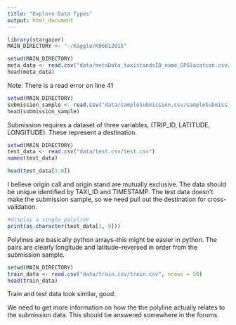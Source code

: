 ```yaml
---
title: "Explore Data Types"
output: html_document
---
```


```r
library(stargazer)
MAIN_DIRECTORY <- "~/Kaggle/K06012015"
```

```r
setwd(MAIN_DIRECTORY)
meta_data <- read.csv("data/metaData_taxistandsID_name_GPSlocation.csv/metaData_taxistandsID_name_GPSlocation.csv")
head(meta_data)
```
Note: There is a read error on line 41

```r
setwd(MAIN_DIRECTORY)
submission_sample <- read.csv("data/sampleSubmission.csv/sampleSubmission.csv")
head(submission_sample)
```
Submission requires a dataset of three variables, (TRIP_ID, LATITUDE, LONGITUDE). These represent a destination.

```r
setwd(MAIN_DIRECTORY)
test_data <- read.csv("data/test.csv/test.csv")
names(test_data)
```

```r
head(test_data[1:8])
```
I believe origin call and origin stand are mutually exclusive. The data should be unique identified by TAXI_ID and TIMESTAMP. The test data doesn't make the submission sample, so we need pull out the destination for cross-validation.

```r
#display a single polyline
print(as.character(test_data[1, 9]))
```
Polylines are basically python arrays--this might be easier in python. The pairs are clearly longitude and latitude--reversed in order from the submission sample.

```r
setwd(MAIN_DIRECTORY)
train_data <- read.csv("data/train.csv/train.csv", nrows = 50)
head(train_data)
```
Train and test data look similar, good.

We need to get more information on how the the polyline actually relates to the submission data. This should be answered somewhere in the forums.
